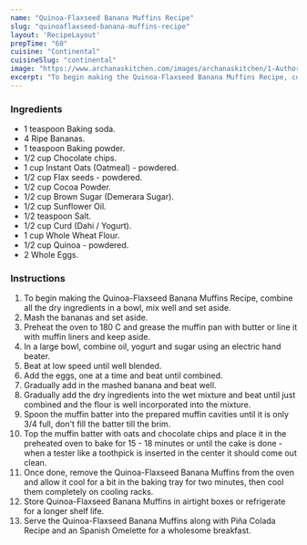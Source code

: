 ---
name: "Quinoa-Flaxseed Banana Muffins Recipe"
slug: "quinoaflaxseed-banana-muffins-recipe"
layout: 'RecipeLayout'
prepTime: "60"
cuisine: "Continental"
cuisineSlug: "continental"
image: "https://www.archanaskitchen.com/images/archanaskitchen/1-Author/Reshma_Seetharam/Quinoa_Flaxseed_Banana_Muffins_Recipe_Archanas_Kitchen-1.jpg"
excerpt: "To begin making the Quinoa-Flaxseed Banana Muffins Recipe, combine all the dry ingredients in a bowl, mix well and set aside"
---

### Ingredients

- 1 teaspoon Baking soda.
- 4 Ripe Bananas.
- 1 teaspoon Baking powder.
- 1/2 cup Chocolate chips.
- 1 cup Instant Oats (Oatmeal) - powdered.
- 1/2 cup Flax seeds - powdered.
- 1/2 cup Cocoa Powder.
- 1/2 cup Brown Sugar (Demerara Sugar).
- 1/2 cup Sunflower Oil.
- 1/2 teaspoon Salt.
- 1/2 cup Curd (Dahi / Yogurt).
- 1 cup Whole Wheat Flour.
- 1/2 cup Quinoa - powdered.
- 2 Whole Eggs.

### Instructions

1. To begin making the Quinoa-Flaxseed Banana Muffins Recipe, combine all the dry ingredients in a bowl, mix well and set aside.
1. Mash the bananas and set aside.
1. Preheat the oven to 180 C and grease the muffin pan with butter or line it with muffin liners and keep aside.
1. In a large bowl, combine oil, yogurt and sugar using an electric hand beater.
1. Beat at low speed until well blended.
1. Add the eggs, one at a time and beat until combined.
1. Gradually add in the mashed banana and beat well.
1. Gradually add the dry ingredients into the wet mixture and beat until just combined and the flour is well incorporated into the mixture.
1. Spoon the muffin batter into the prepared muffin cavities until it is only 3/4 full, don't fill the batter till the brim.
1. Top the muffin batter with oats and chocolate chips and place it in the preheated oven to bake for 15 - 18 minutes or until the cake is done - when a tester like a toothpick is inserted in the center it should come out clean.
1. Once done, remove the Quinoa-Flaxseed Banana Muffins from the oven and allow it cool for a bit in the baking tray for two minutes, then cool them completely on cooling racks.
1. Store Quinoa-Flaxseed Banana Muffins in airtight boxes or refrigerate for a longer shelf life.
1. Serve the Quinoa-Flaxseed Banana Muffins along with Piña Colada Recipe and an Spanish Omelette for a wholesome breakfast.
